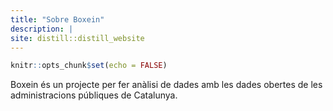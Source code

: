 ```yaml
---
title: "Sobre Boxein"
description: |
site: distill::distill_website
---
```

```r
knitr::opts_chunk$set(echo = FALSE)
```

Boxein és un projecte per fer anàlisi de dades amb les dades obertes de les administracions públiques de Catalunya. 



